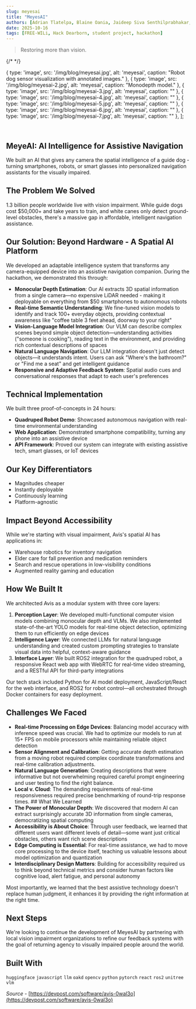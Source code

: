 ```yaml
---
slug: meyesai
title: "MeyesAI"
authors: [Adrian Tlatelpa, Blaine Oania, Jaideep Siva Senthilprabhakar, Rupesh Kanna Kaviyasree Narayanan]
date: 2025-10-16
tags: [FREE-WILi, Hack Dearborn, student project, hackathon]
---
```


> Restoring more than vision.


{/* <MyCarousel /> */}

  { type: 'image', src: '/img/blog/meyesai.jpg', alt: 'meyesai', caption: "Robot dog sensor visualization with annotated images." },
  { type: 'image', src: '/img/blog/meyesai-2.jpg', alt: 'meyesai', caption: "Monodepth model." },
  { type: 'image', src: '/img/blog/meyesai-3.jpg', alt: 'meyesai', caption: "" },
  { type: 'image', src: '/img/blog/meyesai-4.jpg', alt: 'meyesai', caption: "" },
  { type: 'image', src: '/img/blog/meyesai-5.jpg', alt: 'meyesai', caption: "" },
  { type: 'image', src: '/img/blog/meyesai-6.jpg', alt: 'meyesai', caption: "" },
  { type: 'image', src: '/img/blog/meyesai-7.jpg', alt: 'meyesai', caption: "" },
];

<MyCarousel slides={slides} />

<!-- truncate -->

<br/>

## MeyeAI: AI Intelligence for Assistive Navigation

We built an AI that gives any camera the spatial intelligence of a guide dog - turning smartphones, robots, or smart glasses into personalized navigation assistants for the visually impaired.

## The Problem We Solved

1.3 billion people worldwide live with vision impairment. While guide dogs cost $50,000+ and take years to train, and white canes only detect ground-level obstacles, there's a massive gap in affordable, intelligent navigation assistance.

## Our Solution: Beyond Hardware - A Spatial AI Platform

We developed an adaptable intelligence system that transforms any camera-equipped device into an assistive navigation companion. During the hackathon, we demonstrated this through:

* **Monocular Depth Estimation**: Our AI extracts 3D spatial information from a single camera—no expensive LiDAR needed - making it deployable on everything from $50 smartphones to autonomous robots
* **Real-time Semantic Understanding**: We fine-tuned vision models to identify and track 100+ everyday objects, providing contextual awareness like "coffee table 3 feet ahead, doorway to your right"
* **Vision-Language Model Integration**: Our VLM can describe complex scenes beyond simple object detection—understanding activities ("someone is cooking"), reading text in the environment, and providing rich contextual descriptions of spaces
* **Natural Language Navigation**: Our LLM integration doesn't just detect objects—it understands intent. Users can ask "Where's the bathroom?" or "Find me a seat" and get intelligent guidance
* **Responsive and Adaptive Feedback System**: Spatial audio cues and conversational responses that adapt to each user's preferences

## Technical Implementation

We built three proof-of-concepts in 24 hours:

* **Quadruped Robot Demo**: Showcased autonomous navigation with real-time environmental understanding
* **Web Application**: Demonstrated smartphone compatibility, turning any phone into an assistive device
* **API Framework**: Proved our system can integrate with existing assistive tech, smart glasses, or IoT devices

## Our Key Differentiators

- Magnitudes cheaper
- Instantly deployable
- Continuously learning
- Platform-agnostic

## Impact Beyond Accessibility

While we're starting with visual impairment, Avis's spatial AI has applications in:

- Warehouse robotics for inventory navigation
- Elder care for fall prevention and medication reminders
- Search and rescue operations in low-visibility conditions
- Augmented reality gaming and education

## How We Built It

We architected Avis as a modular system with three core layers:

1. **Perception Layer**: We developed multi-functional computer vision models combining monocular depth and VLMs. We also implemented  state-of-the-art YOLO models for real-time object detection, optimizing them to run efficiently on edge devices
2. **Intelligence Layer**: We connected LLMs for natural language understanding and created custom prompting strategies to translate visual data into helpful, context-aware guidance
3. **Interface Layer**: We built ROS2 integration for the quadruped robot, a responsive React web app with WebRTC for real-time video streaming, and a RESTful API for third-party integrations

Our tech stack included Python for AI model deployment, JavaScript/React for the web interface, and ROS2 for robot control—all orchestrated through Docker containers for easy deployment.

## Challenges We Faced

* **Real-time Processing on Edge Devices**: Balancing model accuracy with inference speed was crucial. We had to optimize our models to run at 15+ FPS on mobile processors while maintaining reliable object detection
* **Sensor Alignment and Calibration**: Getting accurate depth estimation from a moving robot required complex coordinate transformations and real-time calibration adjustments.
* **Natural Language Generation**: Creating descriptions that were informative but not overwhelming required careful prompt engineering and user testing to find the right balance.
* **Local v. Cloud**: The demanding requirements of real-time responsiveness required precise benchmarking of round-trip response times. ## What We Learned
* **The Power of Monocular Depth**: We discovered that modern AI can extract surprisingly accurate 3D information from single cameras, democratizing spatial computing
* **Accessibility is About Choice**: Through user feedback, we learned that different users want different levels of detail—some want just critical obstacles, others want rich scene descriptions
* **Edge Computing is Essential**: For real-time assistance, we had to move core processing to the device itself, teaching us valuable lessons about model optimization and quantization
* **Interdisciplinary Design Matters**: Building for accessibility required us to think beyond technical metrics and consider human factors like cognitive load, alert fatigue, and personal autonomy

Most importantly, we learned that the best assistive technology doesn't replace human judgment, it enhances it by providing the right information at the right time.

## Next Steps

We're looking to continue the development of MeyesAI by partnering with local vision impairment organizations to refine our feedback systems with the goal of returning agency to visually impaired people around the world.

## Built With

`huggingface`
`javascript`
`llm`
`oakd`
`opencv`
`python`
`pytorch`
`react`
`ros2`
`unitree`
``vlm``

*Source* - [https://devpost.com/software/avis-0wal3o](https://devpost.com/software/avis-0wal3o)